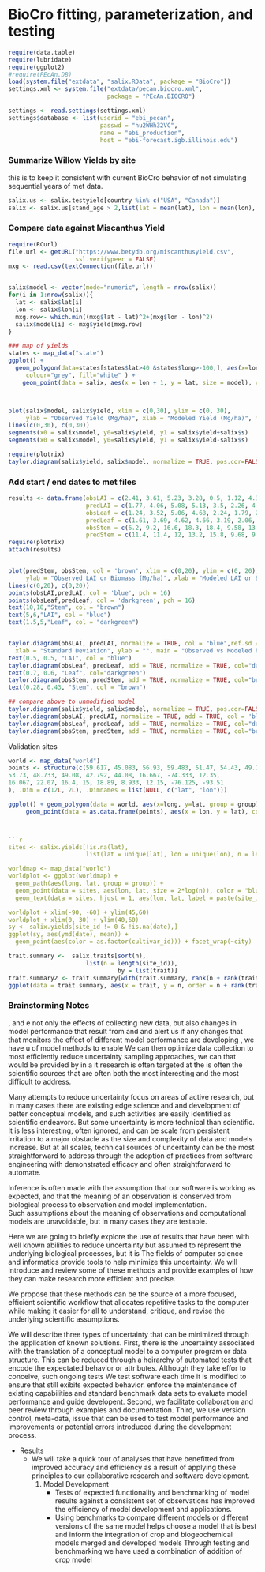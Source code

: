 <!--
%\VignetteEngine{knitr}
%\VignetteIndexEntry{BioCro fitting, parameterization, and testing}
-->


BioCro fitting, parameterization, and testing 
========================================================

```r
require(data.table)
require(lubridate)
require(ggplot2)
#require(PEcAn.DB)
load(system.file("extdata", "salix.RData", package = "BioCro"))
settings.xml <- system.file("extdata/pecan.biocro.xml", 
                            package = "PEcAn.BIOCRO")

settings <- read.settings(settings.xml)
settings$database <- list(userid = "ebi_pecan", 
                          passwd = "hu2WHh32VC", 
                          name = "ebi_production", 
                          host = "ebi-forecast.igb.illinois.edu")

```

### Summarize Willow Yields by site

this is to keep it consistent with current BioCro behavior of not simulating sequential years of met data.

```r
salix.us <- salix.testyield[country %in% c("USA", "Canada")]
salix <- salix.us[stand_age > 2,list(lat = mean(lat), lon = mean(lon), yield = mean(annual_yield), s = sd(annual_yield)), by = site]


```

### Compare data against Miscanthus Yield

```r

require(RCurl)
file.url <- getURL("https://www.betydb.org/miscanthusyield.csv", 
                   ssl.verifypeer = FALSE)
mxg <- read.csv(textConnection(file.url))


salix$model <- vector(mode="numeric", length = nrow(salix))
for(i in 1:nrow(salix)){
  lat <- salix$lat[i]
  lon <- salix$lon[i]
  mxg.row<- which.min((mxg$lat - lat)^2+(mxg$lon - lon)^2)
  salix$model[i] <- mxg$yield[mxg.row]
}

### map of yields
states <- map_data("state")
ggplot() + 
  geom_polygon(data=states[states$lat>40 &states$long>-100,], aes(x=long, y=lat, group = group),
     colour="grey", fill="white" ) + 
    geom_point(data = salix, aes(x = lon + 1, y = lat, size = model), color = 'blue') +  geom_point(data = salix, aes(x = lon, y = lat, size = yield), color = 'red') + scale_size(range = c(8,12)) 



plot(salix$model, salix$yield, xlim = c(0,30), ylim = c(0, 30), 
     ylab = "Observed Yield (Mg/ha)", xlab = "Modeled Yield (Mg/ha)", main = "WillowCro v1 results*")
lines(c(0,30), c(0,30))
segments(x0 = salix$model, y0=salix$yield, y1 = salix$yield+salix$s)
segments(x0 = salix$model, y0=salix$yield, y1 = salix$yield-salix$s)

require(plotrix)
taylor.diagram(salix$yield, salix$model, normalize = TRUE, pos.cor=FALSE)

```


### Add start / end dates to met files

```r
results <- data.frame(obsLAI = c(2.41, 3.61, 5.23, 3.28, 0.5, 1.12, 4.33, 7.06, 4.97, 1.59),
                      predLAI = c(1.77, 4.06, 5.08, 5.13, 3.5, 2.26, 4.66, 5.21, 5.24, 3.24),
                      obsLeaf = c(1.24, 3.52, 5.06, 4.68, 2.24, 1.79, 2.61, 3.55, 3.23, 0.733), 
                      predLeaf = c(1.61, 3.69, 4.62, 4.66, 3.19, 2.06, 4.24, 4.74, 4.76, 2.95), 
                      obsStem = c(6.2, 9.2, 16.6, 18.3, 18.4, 9.58, 13.5, 17.4, 19.3, 19.4), 
                      predStem = c(11.4, 11.4, 12, 13.2, 15.8, 9.68, 9.71, 10.5, 11.7, 14.5))
require(plotrix)
attach(results)


plot(predStem, obsStem, col = 'brown', xlim = c(0,20), ylim = c(0, 20), 
     ylab = "Observed LAI or Biomass (Mg/ha)", xlab = "Modeled LAI or Biomass (Mg/ha)", main = "WillowCro results", pch = 16)
lines(c(0,20), c(0,20))
points(obsLAI,predLAI, col = 'blue', pch = 16)
points(obsLeaf,predLeaf, col = 'darkgreen', pch = 16)
text(10,18,"Stem", col = "brown")
text(5,6,"LAI", col = "blue")
text(1.5,5,"Leaf", col = "darkgreen")


taylor.diagram(obsLAI, predLAI, normalize = TRUE, col = "blue",ref.sd = TRUE, gamma.col="orange",
  xlab = "Standard Deviation", ylab = "", main = "Observed vs Modeled biomass")
text(0.5, 0.5, "LAI", col = "blue")
taylor.diagram(obsLeaf, predLeaf, add = TRUE, normalize = TRUE, col="darkgreen")
text(0.7, 0.6, "Leaf", col="darkgreen")
taylor.diagram(obsStem, predStem, add = TRUE, normalize = TRUE, col="brown")
text(0.28, 0.43, "Stem", col = "brown")

## compare above to unmodified model
taylor.diagram(salix$yield, salix$model, normalize = TRUE, pos.cor=FALSE,ref.sd = TRUE, gamma.col="orange", xlab = "Standard Deviation", ylab = "", main = "Observed vs Modeled biomass")
taylor.diagram(obsLAI, predLAI, normalize = TRUE, add = TRUE, col = 'blue')
taylor.diagram(obsLeaf, predLeaf, add = TRUE, normalize = TRUE, col="darkgreen")
taylor.diagram(obsStem, predStem, add = TRUE, normalize = TRUE, col="brown")
```

Validation sites
```r

world <- map_data("world")
points <- structure(c(59.617, 45.083, 56.93, 59.483, 51.47, 54.43, 49.15, 
53.73, 48.733, 49.08, 42.792, 44.08, 16.667, -74.333, 12.35, 
16.067, 22.07, 16.4, 15, 18.89, 8.933, 12.15, -76.125, -93.51
), .Dim = c(12L, 2L), .Dimnames = list(NULL, c("lat", "lon")))

ggplot() + geom_polygon(data = world, aes(x=long, y=lat, group = group), colour="grey", fill="white") + 
     geom_point(data = as.data.frame(points), aes(x = lon, y = lat), color = 'red', size = 2, alpha = 0.5)



```r



sites <- salix.yields[!is.na(lat), 
                      list(lat = unique(lat), lon = unique(lon), n = length(lat), city, sitename), by = site_id]

worldmap <- map_data("world") 
worldplot <- ggplot(worldmap) + 
  geom_path(aes(long, lat, group = group)) + 
  geom_point(data = sites, aes(lon, lat, size = 2*log(n)), color = "blue") + theme_bw() + ggtitle("Sites with Salix Yield Data") +
  geom_text(data = sites, hjust = 1, aes(lon, lat, label = paste(site_id, ifelse(is.na(city), substr(sitename, 1, 10), city))))

worldplot + xlim(-90, -60) + ylim(45,60)
worldplot + xlim(0, 30) + ylim(40,60)
sy <- salix.yields[site_id != 0 & !is.na(date),]
ggplot(sy, aes(ymd(date), mean)) + 
  geom_point(aes(color = as.factor(cultivar_id))) + facet_wrap(~city)

```

```r
trait.summary <-  salix.traits[sort(n), 
                      list(n = length(site_id)), 
                               by = list(trait)]
trait.summary2 <- trait.summary[with(trait.summary, rank(n + rank(trait)/1000)),]
ggplot(data = trait.summary, aes(x = trait, y = n, order = n + rank(trait)/100)) + geom_point() + geom_linerange(aes(ymin = 0, ymax = n)) #+ coord_flip() + theme_bw()

```


### Brainstorming Notes

, and  e not only the effects of collecting new data, but also changes in model performance that result from  and  and alert us if  any changes that    that monitors the effect of different model performance are developing , we have u of model   methods to enable We can then optimize data collection to most efficiently reduce uncertainty sampling approaches, we can that would be provided by 
  in a it research is often targeted at the is often the scientific sources that are often both the most interesting and the most difficult to address.

  Many attempts to reduce uncertainty focus on areas of active research, but in many cases there are existing   edge science and   and development of better conceptual models, and such activities are easily identified as scientific endeavors.
  But some uncertainty is more technical than scientific.
  It is less interesting, often ignored, and can be scale from persistent irritation to a major obstacle as the size and complexity of data and models increase.
  But at all scales, technical sources of uncertainty can be the most straightforward to address through the adoption of practices from software engineering with demonstrated efficacy and often straightforward to automate.

  Inference is often made with the assumption that our software is working as expected, and that the meaning of an observation is conserved from biological process to observation and model implementation.  
  Such assumptions about the meaning of observations and computational models are unavoidable, but in many cases they are testable.

  Here we are going to briefly explore the use of  results that have been  with well known abilities to  reduce uncertainty but  assumed to represent the underlying biological processes, but it is 
  The fields of computer science and informatics provide tools to help minimize this uncertainty.
  We will introduce and review some of these methods and provide examples of how they can make research more efficient and precise.

  We propose that these methods can be the source of a more focused, efficient scientific workflow that allocates repetitive tasks to the computer while making it easier for all to understand, critique, and revise the underlying scientific assumptions.

  We will describe three types of uncertainty that can be minimized through the application of known solutions. 
  First, there is the uncertainty associated with the translation of a conceptual model to a computer program or data structure. 
  This can be reduced through a heirarchy of automated tests that encode the expectated behavior or attributes. 
  Although they take effor to conceive, such ongoing tests 
  We test software each time it is modified to ensure that still exibits expected behavior. 
   enforce the maintenance of existing capabilities and standard benchmark data sets to evaluate model performance and guide developent.
  Second, we facilitate collaboration and peer review through examples and documentation.
  Third, we use version control, meta-data, issue  that can be used to test model performance and improvements or potential errors introduced during the development process.


  


* Results
  - We will take a quick tour of analyses that have benefitted from improved accuracy and efficiency as a result of applying these principles to our collaborative research and software development.
    1. Model Development
       - Tests of expected functionality and benchmarking of model results against a consistent set of observations has improved the efficiency of model development and applications.
       - Using benchmarks to compare different models or different versions of the same model helps choose a model that is best and inform the integration of crop and biogeochemical models  merged and developed models Through testing and benchmarking we have used a combination of addition of crop model 
